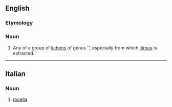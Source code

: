 {{also|Roccella}}
==English==
{{rfimage}}
{{wikipedia|Rocella (lichen)}}
{{wikispecies}}

===Etymology===
{{rfe}}
===Noun===
{{en-noun}}

# Any of a group of [[lichen]]s of genus {{taxlink|Roccella|genus}}'', especially {{taxlink|Rocella tinctoria|species}} from which [[litmus]] is extracted.

----

==Italian==

===Noun===
{{it-noun|roccell|f|a|e}}

# [[#English|rocella]]